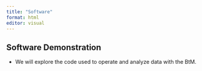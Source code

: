 ```yaml
---
title: "Software"
format: html
editor: visual
---
```


## Software Demonstration

-   We will explore the code used to operate and analyze data with the BtM.
